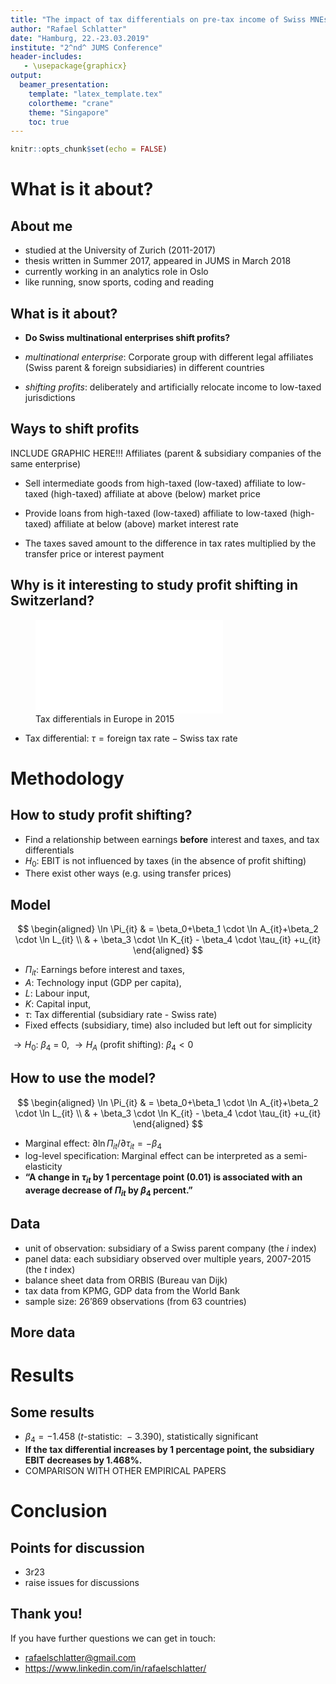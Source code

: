 ```yaml
---
title: "The impact of tax differentials on pre-tax income of Swiss MNEs"
author: "Rafael Schlatter"
date: "Hamburg, 22.-23.03.2019"
institute: "2^nd^ JUMS Conference"
header-includes:
   - \usepackage{graphicx}
output:
  beamer_presentation:
    template: "latex_template.tex"
    colortheme: "crane"
    theme: "Singapore"
    toc: true
---
```


```r
knitr::opts_chunk$set(echo = FALSE)
```

# What is it about?
## About me

\begin{center}
  \includegraphics[width=0.5\textwidth]{pic/me.png}
\end{center}

- studied at the University of Zurich (2011-2017)
- thesis written in Summer 2017, appeared in JUMS in March 2018
- currently working in an analytics role in Oslo
- like running, snow sports, coding and reading 

## What is it about?

- **Do Swiss multinational enterprises shift profits?**

- *multinational enterprise*: Corporate group with different legal affiliates (Swiss parent & foreign subsidiaries) in different countries

- *shifting profits*: deliberately and artificially relocate income to low-taxed jurisdictions

## Ways to shift profits
INCLUDE GRAPHIC HERE!!!
Affiliates (parent & subsidiary companies of the same enterprise)  

- Sell intermediate goods from high-taxed (low-taxed) affiliate to low-taxed (high-taxed) affiliate at above (below) market price

- Provide loans from high-taxed (low-taxed) affiliate to low-taxed (high-taxed) affiliate at below (above) market interest rate

- The taxes saved amount to the difference in tax rates multiplied by the transfer price or interest payment


## Why is it interesting to study profit shifting in Switzerland?
![Tax differentials in Europe in 2015](pic/europe_maps.pdf)

- Tax differential: $\tau = \textrm{foreign tax rate} - \textrm{Swiss tax rate}$

# Methodology
## How to study profit shifting?

- Find a relationship between earnings **before** interest and taxes, and tax differentials
- $H_{0}:$ EBIT is not influenced by taxes (in the absence of profit shifting)
- There exist other ways (e.g. using transfer prices)

## Model
$$
\begin{aligned}
  \ln \Pi_{it} & = \beta_0+\beta_1 \cdot \ln A_{it}+\beta_2 \cdot \ln L_{it} \\
  & + \beta_3 \cdot \ln K_{it} - \beta_4 \cdot \tau_{it} +u_{it} 
\end{aligned}
$$

- $\Pi_{it}$: Earnings before interest and taxes,
- $A$: Technology input (GDP per capita),
- $L$: Labour input,
- $K$: Capital input,
- $\tau$: Tax differential (subsidiary rate - Swiss rate)
- Fixed effects (subsidiary, time) also included but left out for simplicity

$\rightarrow H_{0}$: $\beta_{4}$ = 0, $\rightarrow H_{A}$ (profit shifting): $\beta_{4} < 0$


## How to use the model?
$$
\begin{aligned}
  \ln \Pi_{it} & = \beta_0+\beta_1 \cdot \ln A_{it}+\beta_2 \cdot \ln L_{it} \\
  & + \beta_3 \cdot \ln K_{it} - \beta_4 \cdot \tau_{it} +u_{it} 
\end{aligned}
$$

- Marginal effect: $\partial \ln \Pi_{it} / \partial \tau_{it} = - \beta_{4}$
- log-level specification: Marginal effect can be interpreted as a semi-elasticity
- **"A change in $\tau_{it}$ by 1 percentage point (0.01) is associated with an average decrease of $\Pi_{it}$ by $\beta_{4}$ percent."**

## Data
- unit of observation: subsidiary of a Swiss parent company (the $i$ index)
- panel data: each subsidiary observed over multiple years, 2007-2015 (the $t$ index)
- balance sheet data from ORBIS (Bureau van Dijk)
- tax data from KPMG, GDP data from the World Bank
- sample size: 26'869 observations (from 63 countries)

## More data
\begin{center}
  \includegraphics[width=1\textwidth]{pic/world_map.pdf}
\end{center}

# Results
## Some results
- $\beta_{4} = - 1.458 \textrm{ (} t\textrm{-statistic: }-3.390)$, statistically significant
- **If the tax differential increases by 1 percentage point, the subsidiary EBIT decreases by 1.468\%.**
- COMPARISON WITH OTHER EMPIRICAL PAPERS

# Conclusion
## Points for discussion
- 3r23
- raise issues for discussions

## Thank you!

If you have further questions we can get in touch:

- <rafaelschlatter@gmail.com>
- <https://www.linkedin.com/in/rafaelschlatter/>
